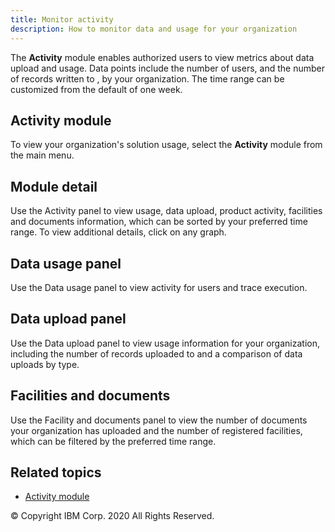 ```yaml
---
title: Monitor activity
description: How to monitor data and usage for your organization
---
```


<PageDescription>

The **<SolutionName />** **Activity** module enables authorized users to view metrics
about data upload and usage. Data points include the number of users, and the number
of records written to <SolutionName />, by your organization. The time range can be
customized from the default of one week.

</PageDescription>

## Activity module

To view your organization's solution usage, select the **Activity** module from the main menu.

## Module detail

Use the Activity panel to view usage, data upload, product activity, facilities and
documents information, which can be sorted by your preferred time range. To view
additional details, click on any graph.

## Data usage panel

Use the Data usage panel to view activity for users and trace execution.

## Data upload panel

Use the Data upload panel to view usage information for your organization, including
the number of records uploaded to <SolutionName /> and a comparison of data uploads by type.

## Facilities and documents

Use the Facility and documents panel to view the number of documents your
organization has uploaded and the number of registered facilities, which can be
filtered by the preferred time range.

## Related topics

- [Activity module](/modules/activity)

<PageCopyright>© Copyright IBM Corp. 2020 All Rights Reserved.</PageCopyright>
